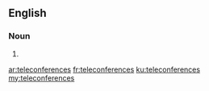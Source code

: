 ==English==

===Noun===
{{head|en|plural}}

# {{plural of|teleconference|lang=en}}

[[ar:teleconferences]]
[[fr:teleconferences]]
[[ku:teleconferences]]
[[my:teleconferences]]
